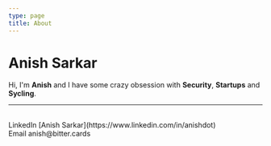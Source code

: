 ```yaml
---
type: page
title: About
---
```


# Anish Sarkar

Hi, I'm **Anish** and I have some crazy obsession with **Security**, **Startups** and **Sycling**. 



---

<div>
  <br />
  LinkedIn [Anish Sarkar](https://www.linkedin.com/in/anishdot)
  <br />
  Email anish@bitter.cards
</div>
